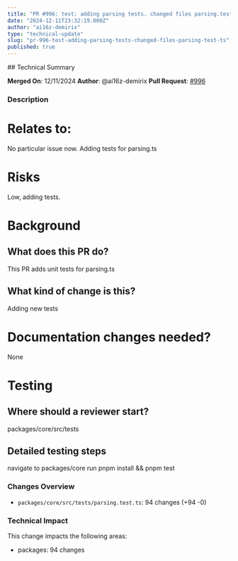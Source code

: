 ```yaml
---
title: "PR #996: test: adding parsing tests. changed files parsing.test.ts"
date: "2024-12-11T23:32:19.000Z"
author: "ai16z-demirix"
type: "technical-update"
slug: "pr-996-test-adding-parsing-tests-changed-files-parsing-test-ts"
published: true
---
```


<DiscussionSection>
## Technical Summary

**Merged On**: 12/11/2024
**Author**: @ai16z-demirix
**Pull Request**: [#996](https://github.com/ai16z/eliza/pull/996)

### Description
<!-- Use this template by filling in information and copy and pasting relevant items out of the html comments. -->

# Relates to:
No particular issue now. Adding tests for parsing.ts
<!-- LINK TO ISSUE OR TICKET -->

<!-- This risks section is to be filled out before final review and merge. -->

# Risks

<!--
Low, medium, large. List what kind of risks, and what could be effected.
-->
Low, adding tests.
# Background

## What does this PR do?
This PR adds unit tests for parsing.ts
## What kind of change is this?
<!--
Bug fixes (non-breaking change which fixes an issue)
Improvements (misc. changes to existing features)
Features (non-breaking change which adds functionality)
Updates (new versions of included code)
-->
Adding new tests

<!-- This "Why" section is most relevant if there is no linked issue explaining why. If there is a related issue it might make sense to skip this why section. -->
<!--
## Why are we doing this? Any context or related work?
-->

# Documentation changes needed?

<!--
My changes do not require a change to the project documentation.
My changes require a change to the project documentation.
If a docs change is needed: I have updated the documentation accordingly.
-->
None
<!-- Please show how you tested the PR. This will really help if the PR needs to be retested, and probably help the PR get merged quicker. -->

# Testing

## Where should a reviewer start?
packages/core/src/tests
## Detailed testing steps
navigate to packages/core
run pnpm install && pnpm test
<!--
None, automated tests are fine.
-->

<!--
- As [anon/admin], go to [link]
  - [do action]
  - verify [result]
-->

<!-- If there is a UI change, please include before and after screenshots or videos. This will speed up PRs being merged. It is extra nice to annotate screenshots with arrows or boxes pointing out the differences. -->
<!--
## Screenshots
### Before
### After
-->

<!-- If there is anything about the deploy, please make a note. -->
<!--
# Deploy Notes
-->

<!--  Copy and paste commandline output. -->
<!--
## Database changes
-->

<!--  If there is something more than the automated steps, please specifiy deploy instructions. -->
<!--
## Deployment instructions
-->

<!-- If you are on Discord, please join https://discord.gg/ai16z and state your Discord username here for contribute role and join us in #development-feed -->
<!--
## Discord username

-->


### Changes Overview
- `packages/core/src/tests/parsing.test.ts`: 94 changes (+94 -0)

### Technical Impact
This change impacts the following areas:
- packages: 94 changes
</DiscussionSection>
